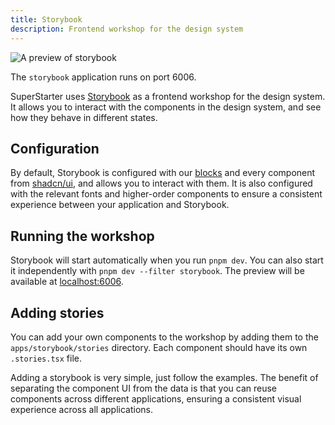 ```yaml
---
title: Storybook
description: Frontend workshop for the design system
---
```


<Frame>
  <img src="/images/storybook.png" alt="A preview of storybook" />
</Frame>

<Tip>The `storybook` application runs on port 6006.</Tip>

SuperStarter uses [Storybook](https://storybook.js.org/) as a frontend workshop for the design system. It allows you to interact with the components in the design system, and see how they behave in different states.

## Configuration

By default, Storybook is configured with our [blocks](/packages/design-system/blocks) and every component from [shadcn/ui](https://ui.shadcn.com/), and allows you to interact with them. It is also configured with the relevant fonts and higher-order components to ensure a consistent experience between your application and Storybook.

## Running the workshop

Storybook will start automatically when you run `pnpm dev`. You can also start it independently with `pnpm dev --filter storybook`. The preview will be available at [localhost:6006](http://localhost:6006).

## Adding stories

You can add your own components to the workshop by adding them to the `apps/storybook/stories` directory. Each component should have its own `.stories.tsx` file.

<Tip>
Adding a storybook is very simple, just follow the examples. The benefit of separating the component UI from the data is that you can reuse components across different applications, ensuring a consistent visual experience across all applications.
</Tip>

